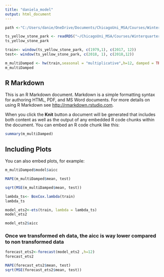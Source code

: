 ---
title: "daniela_model"
output: html_document
---


```{r }
path <-"C:/Users/danie/OneDrive/Documents/ChicagoUni_MSA/Courses/Winterquarter2019/TimeSeries/Project/nps-yellowstone-np"
```

```{r}
ts_yellow_stone_park <- readRDS("~/ChicagoUni_MSA/Courses/Winterquarter2019/TimeSeries/Project/nps-yellowstone-np/ts_yellow_stone_park.rds")
ts_yellow_stone_park
```

```{r}
train<- window(ts_yellow_stone_park, c(1979,1), c(2017, 12))
test<- window(ts_yellow_stone_park, c(2018, 1), c(2018,12))
```


```{r setup, include=FALSE}
m_multiDamped <- hw(train,seasonal = "multiplicative",h=12, damped = TRUE) # or ?HoltWinters
m_multiDamped
```

## R Markdown

This is an R Markdown document. Markdown is a simple formatting syntax for authoring HTML, PDF, and MS Word documents. For more details on using R Markdown see <http://rmarkdown.rstudio.com>.

When you click the **Knit** button a document will be generated that includes both content as well as the output of any embedded R code chunks within the document. You can embed an R code chunk like this:

```{r cars}
summary(m_multiDamped)
```

## Including Plots

You can also embed plots, for example:

```{r pressure, echo=FALSE}
m_multiDamped$model$aicc
```

```{r}
MAPE(m_multiDamped$mean, test)

sqrt(MSE(m_multiDamped$mean, test))
```


```{r}
lambda_ts<- BoxCox.lambda(train)
lambda_ts

```

```{r}
model_ets2<-ets(train, lambda = lambda_ts)
model_ets2
```


```{r}
model_ets2$aicc
```

### Once we transformed eh data, the aicc is way lower compared to non transformed data

```{r}

forecast_ets2<-forecast(model_ets2 ,h=12)
forecast_ets2
```

```{r}
MAPE(forecast_ets2$mean, test)
sqrt(MSE(forecast_ets2$mean, test))
```


